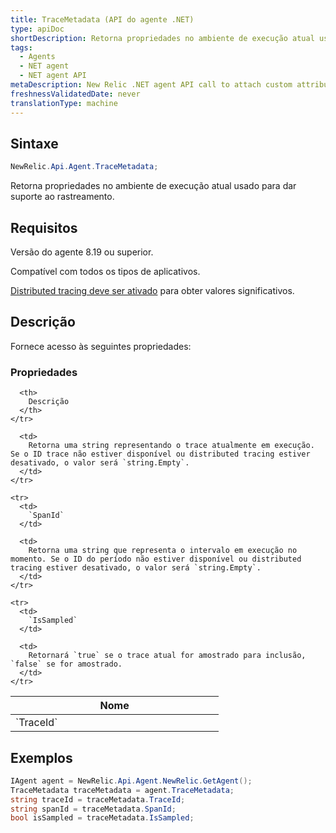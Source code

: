 ```yaml
---
title: TraceMetadata (API do agente .NET)
type: apiDoc
shortDescription: Retorna propriedades no ambiente de execução atual usado para dar suporte ao rastreamento.
tags:
  - Agents
  - NET agent
  - NET agent API
metaDescription: New Relic .NET agent API call to attach custom attributes to your transaction data.
freshnessValidatedDate: never
translationType: machine
---
```


## Sintaxe

```cs
NewRelic.Api.Agent.TraceMetadata;
```

Retorna propriedades no ambiente de execução atual usado para dar suporte ao rastreamento.

## Requisitos

Versão do agente 8.19 ou superior.

Compatível com todos os tipos de aplicativos.

[Distributed tracing deve ser ativado](/docs/agents/net-agent/configuration/net-agent-configuration#distributed_tracing) para obter valores significativos.

## Descrição

Fornece acesso às seguintes propriedades:

### Propriedades

<table>
  <thead>
    <tr>
      <th width="25%">
        Nome
      </th>

      <th>
        Descrição
      </th>
    </tr>
  </thead>

  <tbody>
    <tr>
      <td>
        `TraceId`
      </td>

      <td>
        Retorna uma string representando o trace atualmente em execução. Se o ID trace não estiver disponível ou distributed tracing estiver desativado, o valor será `string.Empty`.
      </td>
    </tr>

    <tr>
      <td>
        `SpanId`
      </td>

      <td>
        Retorna uma string que representa o intervalo em execução no momento. Se o ID do período não estiver disponível ou distributed tracing estiver desativado, o valor será `string.Empty`.
      </td>
    </tr>

    <tr>
      <td>
        `IsSampled`
      </td>

      <td>
        Retornará `true` se o trace atual for amostrado para inclusão, `false` se for amostrado.
      </td>
    </tr>
  </tbody>
</table>

## Exemplos

```cs
IAgent agent = NewRelic.Api.Agent.NewRelic.GetAgent();
TraceMetadata traceMetadata = agent.TraceMetadata;
string traceId = traceMetadata.TraceId;
string spanId = traceMetadata.SpanId;
bool isSampled = traceMetadata.IsSampled;
```